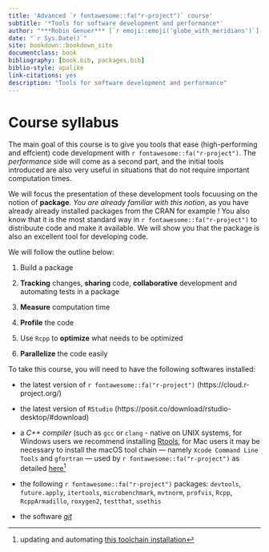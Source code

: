 ```yaml
--- 
title: 'Advanced `r fontawesome::fa("r-project")` course'
subtitle: '*Tools for software development and performance*'
author: "***Robin Genuer*** [`r emoji::emoji('globe_with_meridians')`](https://robin.genuer.fr/) & ***Boris Hejblum*** [`r emoji::emoji('globe_with_meridians')`](https://borishejblum.science/)"
date: "`r Sys.Date()`"
site: bookdown::bookdown_site
documentclass: book
bibliography: [book.bib, packages.bib]
biblio-style: apalike
link-citations: yes
description: "Tools for software development and performance"
---
```


# Course syllabus {-}

The main goal of this course is to give you tools that ease (high-performing and effcient) code development with `r fontawesome::fa("r-project")`. The *performance* side will come as a second part, and the initial tools introduced are also very useful in situations that do not require
important computation times.

We will focus the presentation of these development tools focuusing on the notion of **package**. *You are already familiar with this notion*, as you have already
already installed packages from the CRAN for example ! You also know that it is the most standard way in `r fontawesome::fa("r-project")` to distribuute code and make it available.
We will show you that the package is also an excellent tool for developing code.


We will follow the outline below:

 1. Build a package

 2. **Tracking** changes, **sharing** code, **collaborative** development and automating tests in a package

 3. **Measure** computation time

 4. **Profile** the code

 5. Use `Rcpp` to **optimize** what needs to be optimized

 6. **Parallelize** the code easily


To take this course, you will need to have the following softwares installed:

  - the latest version of `r fontawesome::fa("r-project")` (https://cloud.r-project.org/)

  - the latest version of `RStudio` (https://posit.co/download/rstudio-desktop/#download)

  - a *C++ compiler* (such as `gcc` or `clang` - native on UNIX systems, 
	for Windows users we recommend installing 
	[Rtools](https://cran.r-project.org/bin/windows/Rtools/), for 
	Mac users it may be necessary to install the macOS tool chain --- namely `Xcode Command Line Tools` and `gfortran` --- used by `r fontawesome::fa("r-project")` as detailed [here](https://thecoatlessprofessor.com/software-releases/macrtools-v0.0.1-released-automatic-macos-r-compiled-toolchain-installation-from-within-r/)[^1] 
	
[^1]: updating and automating [this toolchain installation](http://thecoatlessprofessor.com/programming/r-compiler-tools-for-rcpp-on-os-x/)

  - the following `r fontawesome::fa("r-project")` packages: `devtools`, `future.apply`, `itertools`, `microbenchmark`, `mvtnorm`, `profvis`, `Rcpp`, `RcppArmadillo`, `roxygen2`, `testthat`, `usethis`

  - the software [*git*](https://git-scm.com/)
